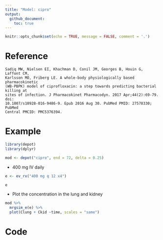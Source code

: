 ```yaml
---
title: "Model: cipro"
output: 
  github_document: 
    toc: true
---
```


```r
knitr::opts_chunk$set(echo = TRUE, message = FALSE, comment = '.')
```


# Reference

```{}
Sadiq MW, Nielsen EI, Khachman D, Conil JM, Georges B, Houin G, Laffont CM,
Karlsson MO, Friberg LE. A whole-body physiologically based pharmacokinetic
(WB-PBPK) model of ciprofloxacin: a step towards predicting bacterial killing at 
sites of infection. J Pharmacokinet Pharmacodyn. 2017 Apr;44(2):69-79. doi:
10.1007/s10928-016-9486-9. Epub 2016 Aug 30. PubMed PMID: 27578330; PubMed
Central PMCID: PMC5376394.
```

# Example

```r
library(depot)
library(dplyr)
```

```r
mod <- depot("cipro", end = 72, delta = 0.25)
```



- 400 mg IV daily

```r
e <- ev_rx("400 mg q 12 x4")

e
```

- Plot the concentration in the lung and kidney

```r
mod %>% 
  mrgsim_e(e) %>% 
  plot(Clung + Ckid ~time, scales = "same")
```


# Code

```c

```
